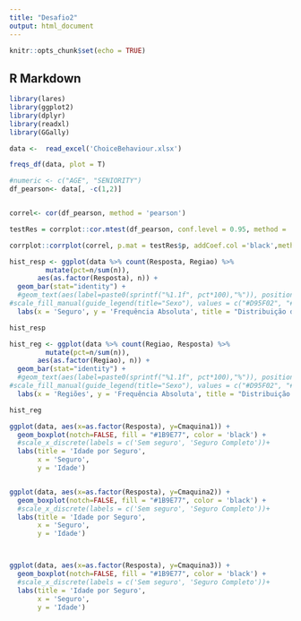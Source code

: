 ---
title: "Desafio2"
output: html_document
---

```{r setup, include=FALSE}
knitr::opts_chunk$set(echo = TRUE)
```

## R Markdown


```{r bibliotecas, warning=FALSE, message=FALSE}

library(lares)
library(ggplot2)
library(dplyr)
library(readxl)
library(GGally)
```




```{r}
data <-  read_excel('ChoiceBehaviour.xlsx')
```




```{r}
freqs_df(data, plot = T)
```


```{r}
#numeric <- c("AGE", "SENIORITY")
df_pearson<- data[, -c(1,2)]


correl<- cor(df_pearson, method = 'pearson')

testRes = corrplot::cor.mtest(df_pearson, conf.level = 0.95, method = 'pearson')

corrplot::corrplot(correl, p.mat = testRes$p, addCoef.col ='black',method = 'square', order = 'FPC', type = 'lower', insig = 'blank', number.cex=0.6)
```


```{r}
hist_resp <- ggplot(data %>% count(Resposta, Regiao) %>%    
         mutate(pct=n/sum(n)),
       aes(as.factor(Resposta), n)) +
  geom_bar(stat="identity") +
  #geom_text(aes(label=paste0(sprintf("%1.1f", pct*100),"%")), position=position_stack(vjust=0.5)) +
#scale_fill_manual(guide_legend(title="Sexo"), values = c("#D95F02", "#1B9E77"),labels = c("Feminino","Masculino")) + 
  labs(x = 'Seguro', y = 'Frequência Absoluta', title = "Distribuição de Resposta")

hist_resp
```


```{r}

hist_reg <- ggplot(data %>% count(Regiao, Resposta) %>%    
         mutate(pct=n/sum(n)),
       aes(as.factor(Regiao), n)) +
  geom_bar(stat="identity") +
  #geom_text(aes(label=paste0(sprintf("%1.1f", pct*100),"%")), position=position_stack(vjust=0.5)) +
#scale_fill_manual(guide_legend(title="Sexo"), values = c("#D95F02", "#1B9E77"),labels = c("Feminino","Masculino")) + 
  labs(x = 'Regiões', y = 'Frequência Absoluta', title = "Distribuição de Regiões")

hist_reg


```



```{r}
ggplot(data, aes(x=as.factor(Resposta), y=Cmaquina1)) + 
  geom_boxplot(notch=FALSE, fill = "#1B9E77", color = 'black') +
  #scale_x_discrete(labels = c('Sem seguro', 'Seguro Completo'))+
  labs(title = 'Idade por Seguro',
       x = 'Seguro',
       y = 'Idade')


ggplot(data, aes(x=as.factor(Resposta), y=Cmaquina2)) + 
  geom_boxplot(notch=FALSE, fill = "#1B9E77", color = 'black') +
  #scale_x_discrete(labels = c('Sem seguro', 'Seguro Completo'))+
  labs(title = 'Idade por Seguro',
       x = 'Seguro',
       y = 'Idade')



ggplot(data, aes(x=as.factor(Resposta), y=Cmaquina3)) + 
  geom_boxplot(notch=FALSE, fill = "#1B9E77", color = 'black') +
  #scale_x_discrete(labels = c('Sem seguro', 'Seguro Completo'))+
  labs(title = 'Idade por Seguro',
       x = 'Seguro',
       y = 'Idade')


```

